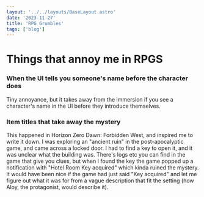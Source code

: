 ```yaml
---
layout: '../../layouts/BaseLayout.astro'
date: '2023-11-27'
title: 'RPG Grumbles'
tags: ['blog']
---
```



<DummyComponent />

# Things that annoy me in RPGS

### When the UI tells you someone's name before the character does

Tiny annoyance, but it takes away from the immersion if you see a character's name in the UI before they introduce themselves.

### Item titles that take away the mystery

This happened in Horizon Zero Dawn: Forbidden West, and inspired me to write it down. I was exploring an "ancient ruin" in the post-apocalyptic game, and came across a locked door.
I had to find a key to open it, and it was unclear what the building was. There's logs etc you can find in the game that give you clues, but when I found the key the game popped up a notification
with "Hotel Room Key acquired" which kinda ruined the mystery. It would have been nice if the game had just said "Key acquired" and let me figure out what it was for from a vague description
that fit the setting (how Aloy, the protagonist, would describe it).
